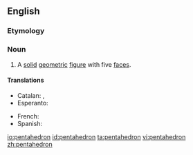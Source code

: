 ==English==

===Etymology===
{{confix|penta|hedron}}

===Noun===
{{en-noun|pl2=pentahedra}}

# A [[solid]] [[geometric]] [[figure]] with five [[face]]s.

====Translations====
{{trans-top|solid geometric figure}}
* Catalan: {{t|ca|pentaedre|m}}, {{t|ca|pentàedre|m}}
* Esperanto: {{t|eo|kvinedro|xs=Esperanto}}
{{trans-mid}}
* French: {{t|fr|pentaèdre}}
* Spanish: {{t|es|pentaedro|m}}
{{trans-bottom}}

[[io:pentahedron]]
[[id:pentahedron]]
[[ta:pentahedron]]
[[vi:pentahedron]]
[[zh:pentahedron]]